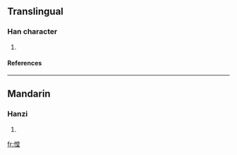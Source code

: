 ==Translingual==
===Han character===
{{Han char|rn=61|rad=心|as=11|sn=14|four=|canj=心火月土 (PFBG)}}
# {{defn|Han|sort=心11}}
====References====
{{Han ref|kx=0401.370|dkj=11177|hdz=42345.150|uh=6186|ud=24966}}

----
==Mandarin==
===Hanzi===
{{cmn-hanzi|pin=[[chēng]] ([[cheng1]])|wg=ch'eng<sup>1</sup>}}
# {{defn|Mandarin}}

[[fr:憆]]